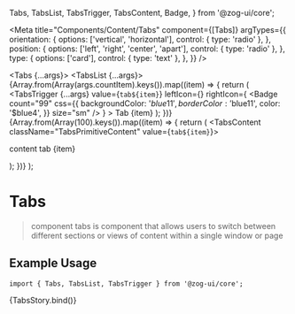   Tabs,
  TabsList,
  TabsTrigger,
  TabsContent,
  Badge,
} from '@zog-ui/core';

<Meta
  title="Components/Content/Tabs"
  component={[Tabs]}
  argTypes={{
    orientation: {
      options: ['vertical', 'horizontal'],
      control: { type: 'radio' },
    },
    position: {
      options: ['left', 'right', 'center', 'apart'],
      control: { type: 'radio' },
    },
    type: {
      options: ['card'],
      control: { type: 'text' },
    },
  }}
/>

  <Tabs {...args}>
    <TabsList {...args}>
      {Array.from(Array(args.countItem).keys()).map((item) => {
        return (
          <TabsTrigger
            {...args}
            value={`tab${item}`}
            leftIcon={<AndroidOutlined />}
            rightIcon={
              <Badge
                count="99"
                css={{
                  backgroundColor: '$blue11',
                  borderColor: '$blue11',
                  color: '$blue4',
                }}
                size="sm"
              />
            }
          >
            Tab {item}
          </TabsTrigger>
        );
      })}
    </TabsList>
    {Array.from(Array(100).keys()).map((item) => {
      return (
        <TabsContent className="TabsPrimitiveContent" value={`tab${item}`}>
          <p>content tab {item}</p>
        </TabsContent>
      );
    })}
  </Tabs>
);

# Tabs

> component tabs is component that allows users to switch between different sections or views of content within a single window or page

## Example Usage

```tsx
import { Tabs, TabsList, TabsTrigger } from '@zog-ui/core';
```

<Canvas columns={2} withSource="close">
  <Story
    args={{
      orientation: 'vertical',
      defaultValue: 'tab0',
      position: 'left',
      countItem: 10,
    }}
    name="Tabs"
  >
    {TabsStory.bind()}
  </Story>
</Canvas>

<ArgsTable of={TabsList} />
